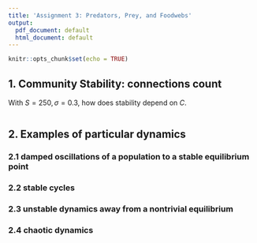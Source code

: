 ```yaml
---
title: 'Assignment 3: Predators, Prey, and Foodwebs'
output:
  pdf_document: default
  html_document: default
---
```


```r
knitr::opts_chunk$set(echo = TRUE)
```

## 1. Community Stability: connections count

With $S=250,\sigma=0.3$, how does stability depend on $C$.

```r

```

## 2. Examples of particular dynamics
### 2.1 damped oscillations of a population to a stable equilibrium point
### 2.2 stable cycles
### 2.3 unstable dynamics away from a nontrivial equilibrium
### 2.4 chaotic dynamics
```r

```


